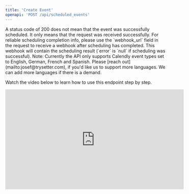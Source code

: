 ```yaml
---
title: 'Create Event'
openapi: 'POST /api/scheduled_events'
---
```


<Warning>
	A status code of 200 does not mean that the event was successfully scheduled. It only means that the request was received successfully.
	For reliable scheduling completion info, please use the `webhook_url` field in the request to receive a webhook after scheduling has completed. This webhook will contain the scheduling result (`error` is `null` if scheduling was successful).
</Warning>

<Note>
  Note: Currently the API only supports Calendly event types set to English, German, French and Spanish. Please [reach out](mailto:josef@trysetter.com), if you'd like us to support more languages. We can add more languages if there is a demand.
</Note>

Watch the video below to learn how to use this endpoint step by step.

<iframe
  width="560"
  height="315"
  src="https://www.youtube.com/embed/qrmMOd6_6M4?si=BAJMZbrk80c0ND__"
  title="YouTube video player"
  frameborder="0"
  allow="accelerometer; autoplay; clipboard-write; encrypted-media; gyroscope; picture-in-picture"
  allowfullscreen
></iframe>

